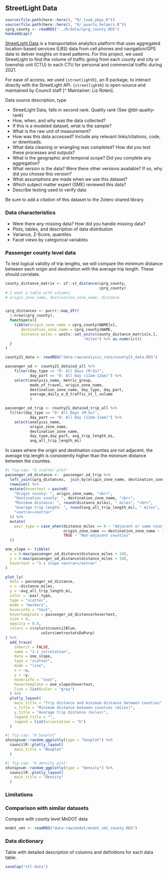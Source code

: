 ## StreetLight Data
```r
source(file.path(here::here(), "R/_load_pkgs.R"))
source(file.path(here::here(), "R/_quarto_helpers.R"))
cprg_county <- readRDS("../R/data/cprg_county.RDS")
hookaddcap()
```

[StreetLight Data](https://www.streetlightdata.com/) is a transportation analytics platform that uses aggregated location-based services (LBS) data from cell phones and navigation/GPS data to deliver insights on travel patterns. For this project, we used StreetLight to find the volume of traffic going from each county and city or township unit (CTU) to each CTU for personal and commercial traffic during 2021.

For ease of access, we used `{streetlightR}`, an R package, to interact directly with the StreetLight API. `{streetlightR}` is open-source and maintained by Council staff [^ Maintainer: Liz Roten]. 

Data source description, type

- StreetLight Data, falls in second rank. Quality rank (See @tbl-quality-rank)
- How, when, and why was the data collected?
- If this is a modeled dataset, what is the sample?
- What is the raw unit of measurement? 
- How was this data accessed? Include any relevant links/citations, code, or downloads.
- What data cleaning or wrangling was completed? How did you test these processes and outputs?
- What is the geographic and temporal scope? Did you complete any aggregation?
- What version is the data? Were there other versions available? If so, why did you choose this version?
- What assumptions are made when we use this dataset?
- Which subject matter expert (SME) reviewed this data?
- Describe testing used to verify data

Be sure to add a citation of this dataset to the Zotero shared library.

### Data characteristics

- Were there any missing data? How did you handle missing data?
- Plots, tables, and description of data distribution
- Variance, Z-Score, quantiles
- Facet views by categorical variables

### Passenger county level data

To test logical validity of trip lengths, we will compare the minimum distance between each origin and destination with the average trip length. These should correlate.

```r
county_distance_matrix <- sf::st_distance(cprg_county,
                                          cprg_county)
# I want a table with columns
# origin_zone_name, destination_zone_name, distance


cprg_distances <- purrr::map_dfr(
  1:nrow(cprg_county),
  function(x){
    tibble(origin_zone_name = cprg_county$NAME[x],
       destination_zone_name = cprg_county$NAME,
       distance_miles = units::set_units(county_distance_matrix[x,],
                                   "miles") %>% as.numeric())
  }
)
```

```r
county21_data <- readRDS("data-raw/analysis_runs/county21_data.RDS")

passenger_od <- county21_data$od_all %>% 
    filter(day_type == "0: All Days (M-Su)",
           day_part == "0: All Day (12am-12am)") %>% 
    select(analysis_name, metric_group,
           mode_of_travel, origin_zone_name,
           destination_zone_name, day_type, day_part, 
           average_daily_o_d_traffic_st_l_volume
           ) 

passenger_od_trip <- county21_data$od_trip_all %>% 
  filter(day_type == "0: All Days (M-Su)",
           day_part == "0: All Day (12am-12am)") %>% 
    select(analysis_name, 
           origin_zone_name,
           destination_zone_name,
           day_type,day_part, avg_trip_length_mi,
           avg_all_trip_length_mi) 

```


In cases where the origin and destination counties are not adjacent, the average trip length is consistently higher than the minimum distance between the counties. 


```r
#| fig-cap: "A scatter plot"
passenger_od_distance <-  passenger_od_trip %>% 
  left_join(cprg_distances,  join_by(origin_zone_name, destination_zone_name)) %>% 
  rowwise() %>% 
  mutate(hovertext = paste0(
    "Origin county: ", origin_zone_name, "<br>",
    "Destination county: ", destination_zone_name, "<br>",
    "Minimum distance: ", round(distance_miles), " miles", "<br>",
    "Average trip length: ", round(avg_all_trip_length_mi), " miles",
    "<extra></extra>"
  )) %>% 
  mutate(
    pair_type = case_when(distance_miles == 0 ~ "Adjacent or same county",
                          origin_zone_name == destination_zone_name ~ "Adjacent or same county",
                          TRUE ~ "Non-adjacent counties"
  ))

one_slope <- tibble(
  x = 0:max(passenger_od_distance$distance_miles + 10),
  y = 0:max(passenger_od_distance$distance_miles + 10),
  hovertext = "1-1 slope <extra></extra>"
)

plot_ly(
  data = passenger_od_distance,
  x = ~distance_miles,
  y = ~avg_all_trip_length_mi,
  color = ~pair_type,
  type = "scatter",
  mode = "markers",
  hoverinfo = "text",
  hovertemplate = passenger_od_distance$hovertext,
  size = 4,
  opacity = 0.8,
  colors = c(colors$councilBlue,
                colors$metrostatsDaPurp)
) %>% 
  add_trace(
    inherit = FALSE,
    name = "1-1 correlation",
    data = one_slope,
    type = "scatter",
    mode = "line",
    x = ~x,
    y = ~y,
    hoverinfo = "text",
    hovertemplate = one_slope$hovertext,
    line = list(color = "gray")
  ) %>% 
  plotly_layout(
    main_title = "Trip distance and minimum distance between counties",
    x_title = "Minimum distance between counties (miles)",
    y_title = "Average trip distance (miles)",
    legend_title = "",
    legend = list(orientation = "h")
  )

```


```r
#| fig-cap: "A boxplot"
shinipsum::random_ggplotly(type = "boxplot") %>%
  councilR::plotly_layout(
    main_title = "Boxplot"
  )
```


```r
#| fig-cap: "A density plot"
shinipsum::random_ggplotly(type = "density") %>%
  councilR::plotly_layout(
    main_title = "Density"
  )
```


### Limitations



### Comparison with similar datasets

Compare with county level MnDOT data

```r
mndot_vmt <- readRDS("data-raw/mndot/mndot_vmt_county.RDS")
```


### Data dictionary

Table with detailed description of columns and definitions for each data table.

```r
saveCap("stl-data")
```
